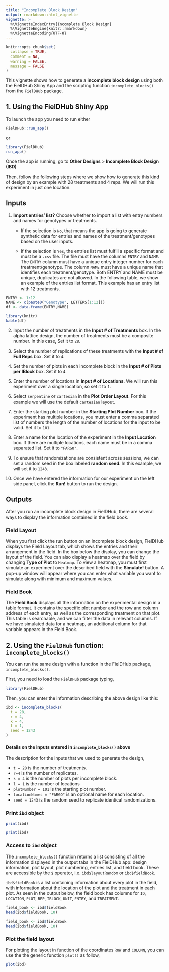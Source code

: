 ```yaml
---
title: "Incomplete Block Design"
output: rmarkdown::html_vignette
vignette: >
  %\VignetteIndexEntry{Incomplete Block Design}
  %\VignetteEngine{knitr::rmarkdown}
  %\VignetteEncoding{UTF-8}
---
```


```r
knitr::opts_chunk$set(
  collapse = TRUE,
  comment = NA,
  warning = FALSE, 
  message = FALSE
)
```

This vignette shows how to generate a **incomplete block design** using both the FielDHub Shiny App and the scripting function `incomplete_blocks()` from the `FielDHub` package.

## 1. Using the FielDHub Shiny App

To launch the app you need to run either

```r
FielDHub::run_app()
```

or

```r
library(FielDHub)
run_app()
```

Once the app is running, go to **Other Designs** > **Incomplete Block Design (IBD)**

Then, follow the following steps where we show how to generate this kind of design by an example with 28 treatments and 4 reps. We will run this experiment in just one location.

## Inputs

1. **Import entries' list?** Choose whether to import a list with entry numbers and names for genotypes or treatments.
    * If the selection is `No`, that means the app is going to generate synthetic data for entries and names of the treatment/genotypes based on the user inputs.

    * If the selection is `Yes`, the entries list must fulfill a specific format and must be a `.csv` file. The file must have the columns `ENTRY` and `NAME`. The `ENTRY` column must have a unique entry integer number for each treatment/genotype. The column `NAME` must have a unique name that identifies each treatment/genotype. Both ENTRY and NAME must be unique, duplicates are not allowed. In the following table, we show an example of the entries list format. This example has an entry list with 12 treatments. 

```r
ENTRY <- 1:12
NAME <- c(paste0("Genotype", LETTERS[1:12]))
df <- data.frame(ENTRY,NAME)
```


```r
library(knitr)
kable(df)
```

2. Input the number of treatments in the **Input # of Treatments** box. In the alpha lattice design, the number of treatments must be a composite number. In this case, Set it to `28`.

3. Select the number of replications of these treatments with the **Input # of Full Reps** box. Set it to `4`.

4. Set the number of plots in each incomplete block in the **Input # of Plots per IBlock** box. Set it to `4`.

5. Enter the number of locations in **Input # of Locations**. We will run this experiment over a single location, so set it to `1`.

6. Select `serpentine` or `cartesian` in the **Plot Order Layout**. For this example we will use the default `cartesian` layout.

7. Enter the starting plot number in the **Starting Plot Number** box. If the experiment has multiple locations, you must enter a comma separated list of numbers the length of the number of locations for the input to be valid. Set it to `101`.

8. Enter a name for the location of the experiment in the **Input Location** box. If there are multiple locations, each name must be in a comma separated list. Set it to `"FARGO"`.

9. To ensure that randomizations are consistent across sessions, we can set a random seed in the box labeled **random seed**. In this example, we will set it to `1243`. 

10. Once we have entered the information for our experiment on the left side panel, click the **Run!** button to run the design.

## Outputs

After you run an incomplete block design in FielDHub, there are several ways to display the information contained in the field book. 

### Field Layout

When you first click the run button on an incomplete block design, FielDHub displays the Field Layout tab, which shows the entries and their arrangement in the field. In the box below the display, you can change the layout of the field. 
You can also display a heatmap over the field by changing **Type of Plot** to `Heatmap`. To view a heatmap, you must first simulate an experiment over the described field with the **Simulate!** button. A pop-up window will appear where you can enter what variable you want to simulate along with minimum and maximum values. 

### Field Book

The **Field Book** displays all the information on the experimental design in a table format. It contains the specific plot number and the row and column address of each entry, as well as the corresponding treatment on that plot. This table is searchable, and we can filter the data in relevant columns. If we have simulated data for a heatmap, an additional column for that variable appears in the Field Book. 

## 2. Using the `FielDHub` function: `incomplete_blocks()`

You can run the same design with a function in the FielDHub package, `incomplete_blocks()`.

First, you need to load the `FielDHub` package typing,

```r
library(FielDHub)
```

Then, you can enter the information describing the above design like this:


```r
ibd <- incomplete_blocks(
  t = 28,
  r = 4,
  k = 4, 
  l = 1,
  seed = 1243
)
```

#### Details on the inputs entered in `incomplete_blocks()` above

The description for the inputs that we used to generate the design,

*   `t = 28` is the number of treatments.
*   `r=4` is the number of replicates.
*   `k = 4` is the number of plots per incomplete block.
*   `l = 1` is the number of locations
*   `plotNumber = 101` is the starting plot number.
*   `locationNames = "FARGO"` is an optional name for each location.
*   `seed = 1243` is the random seed to replicate identical randomizations.


### Print `ibd` object

```r
print(ibd)
```

```r
print(ibd)
```

### Access to `ibd` object

The `incomplete_blocks()` function returns a list consisting of all the information displayed in the output tabs in the FielDHub app: design information, plot layout, plot numbering, entries list, and field book. These are accessible by the `$` operator, i.e. `ibd$layoutRandom` or `ibd$fieldBook`. 

`ibd$fieldBook` is a list containing information about every plot in the field, with information about the location of the plot and the treatment in each plot. As seen in the output below, the field book has columns for `ID`, `LOCATION`, `PLOT`, `REP`, `IBLOCK`, `UNIT`, `ENTRY`, and `TREATMENT`.


```r
field_book <- ibd$fieldBook
head(ibd$fieldBook, 10)
```

```r
field_book <- ibd$fieldBook
head(ibd$fieldBook, 10)
```

### Plot the field layout

For plotting the layout in function of the coordinates `ROW` and `COLUMN`, you can use the the generic function `plot()` as follow,


```r
plot(ibd)

```

<br>
<br>
